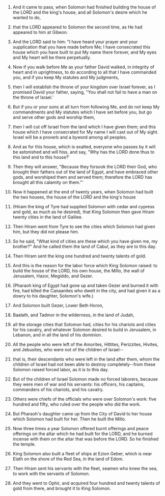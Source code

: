 
1. And it came to pass, when Solomon had finished building the house of the LORD and the king's house, and all Solomon's desire which he wanted to do,

2. that the LORD appeared to Solomon the second time, as He had appeared to him at Gibeon.

3. And the LORD said to him: "I have heard your prayer and your supplication that you have made before Me; I have consecrated this house which you have built to put My name there forever, and My eyes and My heart will be there perpetually.

4. Now if you walk before Me as your father David walked, in integrity of heart and in uprightness, to do according to all that I have commanded you, and if you keep My statutes and My judgments,

5. then I will establish the throne of your kingdom over Israel forever, as I promised David your father, saying, "You shall not fail to have a man on the throne of Israel.'

6. But if you or your sons at all turn from following Me, and do not keep My commandments and My statutes which I have set before you, but go and serve other gods and worship them,

7. then I will cut off Israel from the land which I have given them; and this house which I have consecrated for My name I will cast out of My sight. Israel will be a proverb and a byword among all peoples.

8. And as for this house, which is exalted, everyone who passes by it will be astonished and will hiss, and say, "Why has the LORD done thus to this land and to this house?'

9. Then they will answer, "Because they forsook the LORD their God, who brought their fathers out of the land of Egypt, and have embraced other gods, and worshiped them and served them; therefore the LORD has brought all this calamity on them."'

10. Now it happened at the end of twenty years, when Solomon had built the two houses, the house of the LORD and the king's house

11. (Hiram the king of Tyre had supplied Solomon with cedar and cypress and gold, as much as he desired), that King Solomon then gave Hiram twenty cities in the land of Galilee.

12. Then Hiram went from Tyre to see the cities which Solomon had given him, but they did not please him.

13. So he said, "What kind of cities are these which you have given me, my brother?" And he called them the land of Cabul, as they are to this day.

14. Then Hiram sent the king one hundred and twenty talents of gold.

15. And this is the reason for the labor force which King Solomon raised: to build the house of the LORD, his own house, the Millo, the wall of Jerusalem, Hazor, Megiddo, and Gezer.

16. (Pharaoh king of Egypt had gone up and taken Gezer and burned it with fire, had killed the Canaanites who dwelt in the city, and had given it as a dowry to his daughter, Solomon's wife.)

17. And Solomon built Gezer, Lower Beth Horon,

18. Baalath, and Tadmor in the wilderness, in the land of Judah,

19. all the storage cities that Solomon had, cities for his chariots and cities for his cavalry, and whatever Solomon desired to build in Jerusalem, in Lebanon, and in all the land of his dominion.

20. All the people who were left of the Amorites, Hittites, Perizzites, Hivites, and Jebusites, who were not of the children of Israel--

21. that is, their descendants who were left in the land after them, whom the children of Israel had not been able to destroy completely--from these Solomon raised forced labor, as it is to this day.

22. But of the children of Israel Solomon made no forced laborers, because they were men of war and his servants: his officers, his captains, commanders of his chariots, and his cavalry.

23. Others were chiefs of the officials who were over Solomon's work: five hundred and fifty, who ruled over the people who did the work.

24. But Pharaoh's daughter came up from the City of David to her house which Solomon had built for her. Then he built the Millo.

25. Now three times a year Solomon offered burnt offerings and peace offerings on the altar which he had built for the LORD, and he burned incense with them on the altar that was before the LORD. So he finished the temple.

26. King Solomon also built a fleet of ships at Ezion Geber, which is near Elath on the shore of the Red Sea, in the land of Edom.

27. Then Hiram sent his servants with the fleet, seamen who knew the sea, to work with the servants of Solomon.

28. And they went to Ophir, and acquired four hundred and twenty talents of gold from there, and brought it to King Solomon.


